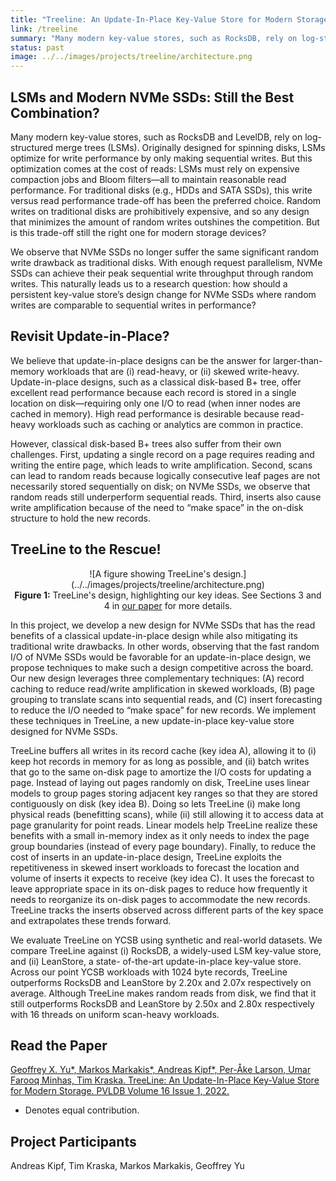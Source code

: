```yaml
---
title: "Treeline: An Update-In-Place Key-Value Store for Modern Storage"
link: /treeline
summary: "Many modern key-value stores, such as RocksDB, rely on log-structured merge trees (LSMs). Originally designed for spinning disks, LSMs optimize for write performance by only making sequential writes. But this optimization comes at the cost of reads: LSMs must rely on expensive compaction jobs and Bloom filters—all to maintain reasonable read performance. For NVMe SSDs, we argue that trading off read performance for write performance is no longer always needed. With enough parallelism, NVMe SSDs have comparable random and sequential access performance. This change makes update-in-place designs, which traditionally provide excellent read performance, a viable alternative to LSMs. In our paper, we close the gap between log-structured and update-in-place designs on modern SSDs with the help of new components that take advantage of data and workload patterns. Specifically, we explore three key ideas: (A) record caching for efficient point operations, (B) page grouping for high-performance range scans, and (C) insert forecasting to reduce the reorganization costs of accommodating new records. We evaluate these ideas by implementing them in a prototype update-in-place key-value store called TreeLine. On YCSB, we find that TreeLine outperforms RocksDB and LeanStore by 2.20× and 2.07× respectively on average across the point workloads, and by up to 10.95× and 7.52× overall."
status: past
image: ../../images/projects/treeline/architecture.png
---
```


## LSMs and Modern NVMe SSDs: Still the Best Combination?

Many modern key-value stores, such as RocksDB and LevelDB, rely on
log-structured merge trees (LSMs). Originally designed for spinning disks, LSMs
optimize for write performance by only making sequential writes. But this
optimization comes at the cost of reads: LSMs must rely on expensive compaction
jobs and Bloom filters—all to maintain reasonable read performance. For
traditional disks (e.g., HDDs and SATA SSDs), this write versus read performance
trade-off has been the preferred choice. Random writes on traditional disks are
prohibitively expensive, and so any design that minimizes the amount of random
writes outshines the competition. But is this trade-off still the right one for
modern storage devices?

We observe that NVMe SSDs no longer suffer the same significant random write
drawback as traditional disks. With enough request parallelism, NVMe SSDs can
achieve their peak sequential write throughput through random writes. This
naturally leads us to a research question: how should a persistent key-value
store’s design change for NVMe SSDs where random writes are comparable to
sequential writes in performance?

## Revisit Update-in-Place?

We believe that update-in-place designs can be the answer for larger-than-memory
workloads that are (i) read-heavy, or (ii) skewed write-heavy. Update-in-place
designs, such as a classical disk-based B+ tree, offer excellent read
performance because each record is stored in a single location on disk—requiring
only one I/O to read (when inner nodes are cached in memory). High read
performance is desirable because read-heavy workloads such as caching or
analytics are common in practice.

However, classical disk-based B+ trees also suffer from their own challenges.
First, updating a single record on a page requires reading and writing the
entire page, which leads to write amplification. Second, scans can lead to
random reads because logically consecutive leaf pages are not necessarily stored
sequentially on disk; on NVMe SSDs, we observe that random reads still
underperform sequential reads. Third, inserts also cause write amplification
because of the need to “make space” in the on-disk structure to hold the new
records.

## TreeLine to the Rescue!

<p align="center" width="100%">
![A figure showing TreeLine's design.](../../images/projects/treeline/architecture.png)
<br />
<strong>Figure 1:</strong> TreeLine's design, highlighting our key ideas. See
Sections 3 and 4 in <a href="https://www.vldb.org/pvldb/vol16/p99-yu.pdf">our
paper</a> for more details.
</p>

In this project, we develop a new design for NVMe SSDs that has the read
benefits of a classical update-in-place design while also mitigating its
traditional write drawbacks. In other words, observing that the fast random I/O
of NVMe SSDs would be favorable for an update-in-place design, we propose
techniques to make such a design competitive across the board. Our new design
leverages three complementary techniques: (A) record caching to reduce
read/write amplification in skewed workloads, (B) page grouping to translate
scans into sequential reads, and (C) insert forecasting to reduce the I/O needed
to “make space” for new records. We implement these techniques in TreeLine, a
new update-in-place key-value store designed for NVMe SSDs.

TreeLine buffers all writes in its record cache (key idea A), allowing it to (i)
keep hot records in memory for as long as possible, and (ii) batch writes that
go to the same on-disk page to amortize the I/O costs for updating a page.
Instead of laying out pages randomly on disk, TreeLine uses linear models to
group pages storing adjacent key ranges so that they are stored contiguously on
disk (key idea B). Doing so lets TreeLine (i) make long physical reads
(benefitting scans), while (ii) still allowing it to access data at page
granularity for point reads. Linear models help TreeLine realize these benefits
with a small in-memory index as it only needs to index the page group boundaries
(instead of every page boundary). Finally, to reduce the cost of inserts in an
update-in-place design, TreeLine exploits the repetitiveness in skewed insert
workloads to forecast the location and volume of inserts it expects to receive
(key idea C). It uses the forecast to leave appropriate space in its on-disk
pages to reduce how frequently it needs to reorganize its on-disk pages to
accommodate the new records. TreeLine tracks the inserts observed across
different parts of the key space and extrapolates these trends forward.

We evaluate TreeLine on YCSB using synthetic and real-world datasets. We compare
TreeLine against (i) RocksDB, a widely-used LSM key-value store, and (ii)
LeanStore, a state- of-the-art update-in-place key-value store. Across our point
YCSB workloads with 1024 byte records, TreeLine outperforms RocksDB and
LeanStore by 2.20x and 2.07x respectively on average. Although TreeLine makes
random reads from disk, we find that it still outperforms RocksDB and LeanStore
by 2.50x and 2.80x respectively with 16 threads on uniform scan-heavy workloads.

## Read the Paper

[Geoffrey X. Yu*, Markos Markakis*, Andreas Kipf*, Per-Åke Larson, Umar Farooq
Minhas, Tim Kraska. TreeLine: An Update-In-Place Key-Value Store for Modern
Storage. PVLDB Volume 16 Issue 1, 2022.](https://www.vldb.org/pvldb/vol16/p99-yu.pdf)

* Denotes equal contribution.

## Project Participants

Andreas Kipf, Tim Kraska, Markos Markakis, Geoffrey Yu